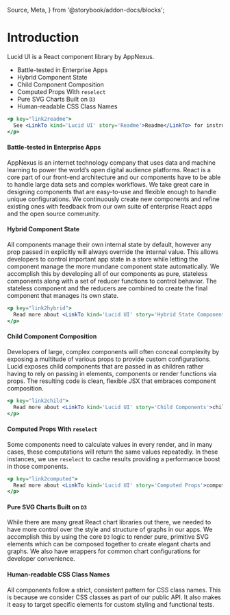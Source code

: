   Source,
  Meta,
} from '@storybook/addon-docs/blocks';

<Meta
  title="Documentation/Introduction"
  id="documentation-intro"
/>

# Introduction

Lucid UI is a React component library by AppNexus.

- Battle-tested in Enterprise Apps
- Hybrid Component State
- Child Component Composition
- Computed Props With `reselect`
- Pure SVG Charts Built on `D3`
- Human-readable CSS Class Names

```jsx
<p key="link2readme">
  See <LinkTo kind='Lucid UI' story='Readme'>Readme</LinkTo> for instructions to install.
</p>
```

#### Battle-tested in Enterprise Apps

AppNexus is an internet technology company that uses data and machine learning to power the world’s open digital audience platforms.
React is a core part of our front-end architecture and our components have to be able to handle large data sets and complex workflows.
We take great care in designing components that are easy-to-use and flexible enough to handle unique configurations.
We continuously create new components and refine existing ones with feedback from our own suite of enterprise React apps and the open source community.

#### Hybrid Component State

All components manage their own internal state by default, however any prop passed in explicitly will always override the internal value.
This allows developers to control important app state in a store while letting the component manage the more mundane component state automatically.
We accomplish this by developing all of our components as pure, stateless components along with a set of reducer functions to control behavior.
The stateless component and the reducers are combined to create the final component that manages its own state.

```jsx
<p key="link2hybrid">
  Read more about <LinkTo kind='Lucid UI' story='Hybrid State Components'>hybrid components</LinkTo>.
</p>
```

#### Child Component Composition

Developers of large, complex components will often conceal complexity by exposing a multitude of various props to provide custom configurations.
Lucid exposes child components that are passed in as children rather having to rely on passing in elements, components or render functions via props.
The resulting code is clean, flexible JSX that embraces component composition.

```jsx
<p key="link2child">
  Read more about <LinkTo kind='Lucid UI' story='Child Components'>child components</LinkTo>.
</p>
```

#### Computed Props With `reselect`

Some components need to calculate values in every render, and in many cases, these computations will return the same values repeatedly.
In these instances, we use `reselect` to cache results providing a performance boost in those components.

```jsx
<p key="link2computed">
  Read more about <LinkTo kind='Lucid UI' story='Computed Props'>computed props</LinkTo>.
</p>
```

#### Pure SVG Charts Built on `D3`

While there are many great React chart libraries out there, we needed to have more control over the style and structure of graphs in our apps.
We accomplish this by using the core `D3` logic to render pure, primitive SVG elements which can be composed together to create elegant charts and graphs.
We also have wrappers for common chart configurations for developer convenience.

#### Human-readable CSS Class Names

All components follow a strict, consistent pattern for CSS class names. This is because we consider CSS classes as part of our public API.
It also makes it easy to target specific elements for custom styling and functional tests.
